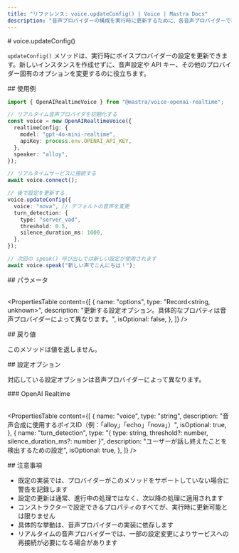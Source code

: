 ```yaml
---
title: "リファレンス: voice.updateConfig() | Voice | Mastra Docs"
description: "音声プロバイダーの構成を実行時に更新するために、各音声プロバイダーで利用できる updateConfig() メソッドのドキュメント。"
---
```


<div id="voiceupdateconfig">
  # voice.updateConfig()
</div>

`updateConfig()` メソッドは、実行時にボイスプロバイダーの設定を更新できます。新しいインスタンスを作成せずに、音声設定や API キー、その他のプロバイダー固有のオプションを変更するのに役立ちます。

<div id="usage-example">
  ## 使用例
</div>

```typescript
import { OpenAIRealtimeVoice } from "@mastra/voice-openai-realtime";

// リアルタイム音声プロバイダを初期化する
const voice = new OpenAIRealtimeVoice({
  realtimeConfig: {
    model: "gpt-4o-mini-realtime",
    apiKey: process.env.OPENAI_API_KEY,
  },
  speaker: "alloy",
});

// リアルタイムサービスに接続する
await voice.connect();

// 後で設定を更新する
voice.updateConfig({
  voice: "nova", // デフォルトの音声を変更
  turn_detection: {
    type: "server_vad",
    threshold: 0.5,
    silence_duration_ms: 1000,
  },
});

// 次回の speak() 呼び出しでは新しい設定が使用されます
await voice.speak("新しい声でこんにちは！");
```


<div id="parameters">
  ## パラメータ
</div>

<br />

<PropertiesTable
  content={[
    {
      name: "options",
      type: "Record<string, unknown>",
      description:
        "更新する設定オプション。具体的なプロパティは音声プロバイダーによって異なります。",
      isOptional: false,
    },
  ]}
/>

<div id="return-value">
  ## 戻り値
</div>

このメソッドは値を返しません。

<div id="configuration-options">
  ## 設定オプション
</div>

対応している設定オプションは音声プロバイダーによって異なります。

<div id="openai-realtime">
  ### OpenAI Realtime
</div>

<br />

<PropertiesTable
  content={[
    {
      name: "voice",
      type: "string",
      description:
        "音声合成に使用するボイスID（例：「alloy」「echo」「nova」）",
      isOptional: true,
    },
    {
      name: "turn_detection",
      type: "{ type: string, threshold?: number, silence_duration_ms?: number }",
      description:
        "ユーザーが話し終えたことを検出するための設定",
      isOptional: true,
    },
  ]}
/>

<div id="notes">
  ## 注意事項
</div>

- 既定の実装では、プロバイダーがこのメソッドをサポートしていない場合に警告を記録します
- 設定の更新は通常、進行中の処理ではなく、次以降の処理に適用されます
- コンストラクターで設定できるプロパティのすべてが、実行時に更新可能とは限りません
- 具体的な挙動は、音声プロバイダーの実装に依存します
- リアルタイムの音声プロバイダーでは、一部の設定変更によりサービスへの再接続が必要になる場合があります